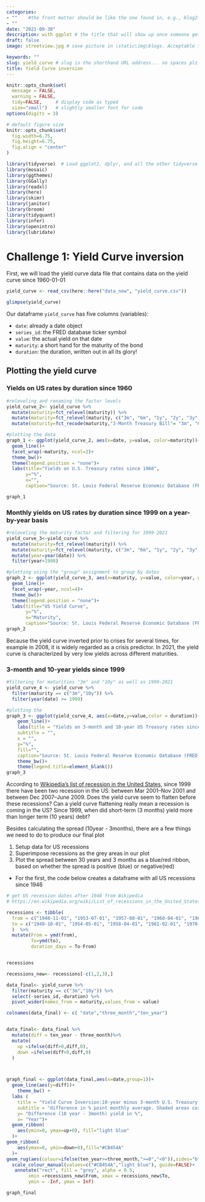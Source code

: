```yaml
---
categories:  
- ""    #the front matter should be like the one found in, e.g., blog2.md. It cannot be like the normal Rmd we used
- ""
date: "2021-09-30"
description: with ggplot # the title that will show up once someone gets to this page
draft: false
image: streetview.jpg # save picture in \static\img\blogs. Acceptable formats= jpg, jpeg, or png . Your iPhone pics wont work

keywords: ""
slug: yield_curve # slug is the shorthand URL address... no spaces plz
title: Yield Curve inversion
---
```



```r
knitr::opts_chunk$set(
  message = FALSE, 
  warning = FALSE, 
  tidy=FALSE,     # display code as typed
  size="small")   # slightly smaller font for code
options(digits = 3)

# default figure size
knitr::opts_chunk$set(
  fig.width=6.75, 
  fig.height=6.75,
  fig.align = "center"
)
```


```r
library(tidyverse)  # Load ggplot2, dplyr, and all the other tidyverse packages
library(mosaic)
library(ggthemes)
library(GGally)
library(readxl)
library(here)
library(skimr)
library(janitor)
library(broom)
library(tidyquant)
library(infer)
library(openintro)
library(lubridate)
```

# Challenge 1: Yield Curve inversion


First, we will load the yield curve data file that contains data on the yield curve since 1960-01-01

```r

yield_curve <- read_csv(here::here("data_new", "yield_curve.csv"))

glimpse(yield_curve)
```

Our dataframe `yield_curve` has five columns (variables):

- `date`: already a date object
- `series_id`: the FRED database ticker symbol
- `value`: the actual yield on that date
- `maturity`: a short hand for the maturity of the bond
- `duration`: the duration, written out in all its glory!


## Plotting the yield curve


### Yields on US rates by duration since 1960


```r

#releveling and renaming the factor levels
yield_curve_2<- yield_curve %>% 
  mutate(maturity=fct_relevel(maturity)) %>% 
  mutate(maturity=fct_relevel(maturity, c("3m", "6m", "1y", "2y", "3y", "5y", "7y", "10y", "20y", "30y"))) %>% 
  mutate(maturity=fct_recode(maturity,"3-Month Treasury Bill"= "3m", "6-Month Treasury Bill" = "6m", "1-Year Treasury Rate"= "1y","2-Year Treasury Rate"= "2y", "3-Year Treasury Rate"="3y","5-Year Treasury Rate"= "5y","7-Year Treasury Rate"= "7y","10-Year Treasury Rate"= "10y", "20-Year Treasury Rate"="20y", "30-Year Treasury Rate"="30y" ))

#plotting the data
graph_1 <- ggplot(yield_curve_2, aes(x=date, y=value, color=maturity))+
  geom_line()+
  facet_wrap(~maturity, ncol=2)+
  theme_bw()+
  theme(legend.position = "none")+
  labs(title="Yields on U.S. Treasury rates since 1960",
       y="%",
       x="",
       caption="Source: St. Louis Federal Reserve Economic Database (FRED)")

graph_1 
```

### Monthly yields on US rates by duration since 1999 on a year-by-year basis



```r

#releveling the maturity factor and filtering for 1999-2021
yield_curve_3<-yield_curve %>% 
  mutate(maturity=fct_relevel(maturity)) %>% 
  mutate(maturity=fct_relevel(maturity, c("3m", "6m", "1y", "2y", "3y", "5y", "7y", "10y", "20y", "30y"))) %>% 
  mutate(year=year(date)) %>%  
  filter(year>1998)

#plotting using the "group" assignment to group by dates
graph_2 <- ggplot(yield_curve_3, aes(x=maturity, y=value, color=year, group = date))+
  geom_line()+
  facet_wrap(~year, ncol=4)+
  theme_bw()+
  theme(legend.position = "none")+
  labs(title="US Yield Curve",
       y="%",
       x="Maturity",
       caption="Source: St. Louis Federal Reserve Economic Database (FRED)")
graph_2
```
Because the yield curve inverted prior to crises for several times, for example in 2008, it is widely regarded as a crisis predictor. In 2021, the yield curve is characterized by very low yields across different maturities. 


### 3-month and 10-year yields since 1999


```r

#filtering for maturities "3m" and "10y" as well as 1999-2021
yield_curve_4 <- yield_curve %>% 
  filter(maturity == c("3m","10y")) %>% 
  filter(year(date) >= 1999)

#plotting the 
graph_3 <- ggplot(yield_curve_4, aes(x=date,y=value,color = duration))+
    geom_line()+
    labs(title = "Yields on 3-month and 10-year US Treasury rates since 1999",
    subtitle = "",
    x = "",
    y="%",
    fill="",
    caption="Source: St. Louis Federal Reserve Economic Database (FRED)")+
    theme_bw()+ 
    theme(legend.title=element_blank())
graph_3
```


According to [Wikipedia's list of recession in the United States](https://en.wikipedia.org/wiki/List_of_recessions_in_the_United_States), since 1999 there have been two recession in the US: between Mar 2001–Nov 2001 and between Dec 2007–June 2009. Does the yield curve seem to flatten before these recessions? Can a yield curve flattening really mean a recession is coming in the US? Since 1999, when did short-term (3 months) yield more than longer term (10 years) debt?



Besides calculating the spread (10year - 3months), there are a few things we need to do to produce our final plot

1. Setup data for US recessions 
1. Superimpose recessions as the grey areas in our plot
1. Plot the spread between 30 years and 3 months as a blue/red ribbon, based on whether the spread is positive (blue) or negative(red)


- For the first, the code below creates a dataframe with all US recessions since 1946

```r

# get US recession dates after 1946 from Wikipedia 
# https://en.wikipedia.org/wiki/List_of_recessions_in_the_United_States

recessions <- tibble(
  from = c("1948-11-01", "1953-07-01", "1957-08-01", "1960-04-01", "1969-12-01", "1973-11-01", "1980-01-01","1981-07-01", "1990-07-01", "2001-03-01", "2007-12-01","2020-02-01"),  
  to = c("1949-10-01", "1954-05-01", "1958-04-01", "1961-02-01", "1970-11-01", "1975-03-01", "1980-07-01", "1982-11-01", "1991-03-01", "2001-11-01", "2009-06-01", "2020-04-30") 
  )  %>% 
  mutate(From = ymd(from), 
         To=ymd(to),
         duration_days = To-From)


recessions

recessions_new<- recessions[-c(1,2,3),]


```


```r
data_final<- yield_curve %>% 
  filter(maturity == c("3m","10y")) %>% 
  select(-series_id,-duration) %>% 
  pivot_wider(names_from = maturity,values_from = value)

colnames(data_final) <- c( "date","three_month","ten_year")


data_final<- data_final %>% 
  mutate(diff = ten_year - three_month)%>% 
  mutate(
    up =ifelse(diff>0,diff,0),
    down =ifelse(diff<0,diff,0)
  )



graph_final <- ggplot(data_final,aes(x=date,group=1))+
  geom_line(aes(y=diff))+
    theme_bw() +
  labs (
    title = "Yield Curve Inversion:10-year minus 3-month U.S. Treasury rates",
    subtitle = "difference in % point monthly average. Shaded areas correspond to recessions",
    y= "Difference (10 year - 3month) yield in %",
    x= "Year")+
  geom_ribbon(
    aes(ymin=0, ymax=up+0), fill="light blue"
  )+
geom_ribbon(
    aes(ymax=0, ymin=down+0),fill="#CB454A"
  )+
geom_rug(aes(colour=ifelse(ten_year>=three_month,">=0","<0")),sides="b")+
  scale_colour_manual(values=c("#CB454A","light blue"), guide=FALSE)+
   annotate("rect", fill = "grey", alpha = 0.5, 
        xmin =recessions_new$From, xmax = recessions_new$To,
        ymin = -Inf, ymax = Inf)

graph_final
  
```


